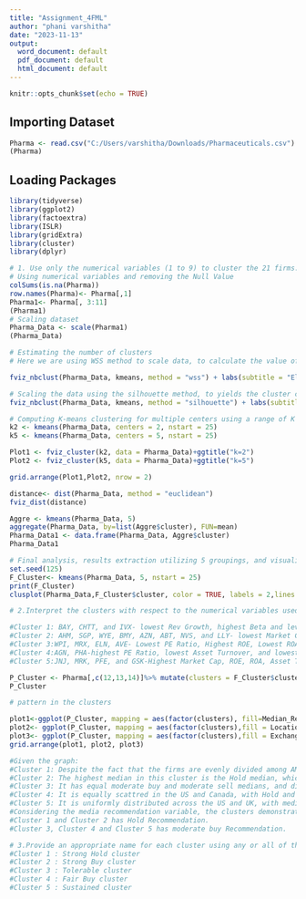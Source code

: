 ---
title: "Assignment_4FML"
author: "phani varshitha"
date: "2023-11-13"
output:
  word_document: default
  pdf_document: default
  html_document: default
---

```{r setup, include=FALSE}
knitr::opts_chunk$set(echo = TRUE)
```
## Importing Dataset
```{r}
Pharma <- read.csv("C:/Users/varshitha/Downloads/Pharmaceuticals.csv")
(Pharma)
```
## Loading Packages
```{r}
library(tidyverse)
library(ggplot2)
library(factoextra)
library(ISLR)
library(gridExtra)
library(cluster)
library(dplyr)
```

```{r}
# 1. Use only the numerical variables (1 to 9) to cluster the 21 firms. Justify the various choices made in conducting the cluster analysis, such as weights for different variables, the specific clustering algorithm(s) used, the number of clusters formed, and so on. 
# Using numerical variables and removing the Null Value
colSums(is.na(Pharma))
row.names(Pharma)<- Pharma[,1]
Pharma1<- Pharma[, 3:11]
(Pharma1)
# Scaling dataset
Pharma_Data <- scale(Pharma1)
(Pharma_Data)
```
```{r}
# Estimating the number of clusters
# Here we are using WSS method to scale data, to calculate the value of k 

fviz_nbclust(Pharma_Data, kmeans, method = "wss") + labs(subtitle = "Elbow Method")

# Scaling the data using the silhouette method, to yields the cluster count.
fviz_nbclust(Pharma_Data, kmeans, method = "silhouette") + labs(subtitle = "Silhouette Method")

# Computing K-means clustering for multiple centers using a range of K values, then comparing the outcomes
k2 <- kmeans(Pharma_Data, centers = 2, nstart = 25)
k5 <- kmeans(Pharma_Data, centers = 5, nstart = 25)

Plot1 <- fviz_cluster(k2, data = Pharma_Data)+ggtitle("k=2")
Plot2 <- fviz_cluster(k5, data = Pharma_Data)+ggtitle("k=5")

grid.arrange(Plot1,Plot2, nrow = 2)
```

```{r}
distance<- dist(Pharma_Data, method = "euclidean")
fviz_dist(distance)
```
```{r}
Aggre <- kmeans(Pharma_Data, 5)
aggregate(Pharma_Data, by=list(Aggre$cluster), FUN=mean)
Pharma_Data1 <- data.frame(Pharma_Data, Aggre$cluster)
Pharma_Data1
```
```{r}
# Final analysis, results extraction utilizing 5 groupings, and visualization of the outcomes
set.seed(125)
F_Cluster<- kmeans(Pharma_Data, 5, nstart = 25)
print(F_Cluster)
clusplot(Pharma_Data,F_Cluster$cluster, color = TRUE, labels = 2,lines = 0)
```
```{r}
# 2.Interpret the clusters with respect to the numerical variables used in forming the clusters. Is there a pattern in the clusters with respect to the numerical variables (10 to 12)? (those not used in forming the clusters)

#Cluster 1: BAY, CHTT, and IVX- lowest Rev Growth, highest Beta and levearge, lowest Net Profit Margin.
#Cluster 2: AHM, SGP, WYE, BMY, AZN, ABT, NVS, and LLY- lowest Market Cap, lowest Beta, lowest PE Ratio, highest Leverage, and highest Revenue Growth.
#Cluster 3:WPI, MRX, ELN, AVE- Lowest PE Ratio, Highest ROE, Lowest ROA, Lowest Net Profit Margin, Highest Rev Growth.
#Cluster 4:AGN, PHA-highest PE Ratio, lowest Asset Turnover, and lowest Beta.
#Cluster 5:JNJ, MRK, PFE, and GSK-Highest Market Cap, ROE, ROA, Asset Turnover Ratio, and Lowest Beta/PE Ratio

P_Cluster <- Pharma[,c(12,13,14)]%>% mutate(clusters = F_Cluster$cluster)%>% arrange(clusters, ascending = TRUE)
P_Cluster
```
```{r}
# pattern in the clusters 

plot1<-ggplot(P_Cluster, mapping = aes(factor(clusters), fill=Median_Recommendation))+geom_bar(position = 'dodge')+labs(x ='Number of clusters')
plot2<- ggplot(P_Cluster, mapping = aes(factor(clusters),fill = Location))+geom_bar(position = 'dodge')+labs(x ='Number of clusters')
plot3<- ggplot(P_Cluster, mapping = aes(factor(clusters),fill = Exchange))+geom_bar(position = 'dodge')+labs(x ='Number of clusters')
grid.arrange(plot1, plot2, plot3) 

#Given the graph:
#Cluster 1: Despite the fact that the firms are evenly divided among AMEX, NASDAQ, and NYSE, it has a distinct Hold and Moderate Buy median as well as a varied count between the US and Germany. 
#Cluster 2: The highest median in this cluster is the Hold median, which also comprises unique Hold, Moderate Buy, Moderate Sell, and Strong Buy medians. They are on the NYSE and hail from the US, the UK, and Switzerland.
#Cluster 3: It has equal moderate buy and moderate sell medians, and distinct counts for France, Ireland, and the US, which is listed on the NYSE.
#Cluster 4: It is equally scattred in the US and Canada, with Hold and Moderate Buy medians, which is entirely listed on the NYSE. 
#Cluster 5: It is uniformly distributed across the US and UK, with medians of Hold and Moderate Buy, which is only listed on the NYSE.
#Considering the media recommendation variable, the clusters demonstrate a specific pattern:
#Cluster 1 and Cluster 2 has Hold Recommendation.
#Cluster 3, Cluster 4 and Cluster 5 has moderate buy Recommendation.
```


```{r}
# 3.Provide an appropriate name for each cluster using any or all of the variables in the dataset.
#Cluster 1 : Strong Hold cluster
#Cluster 2 : Strong Buy cluster
#Cluster 3 : Tolerable cluster
#Cluster 4 : Fair Buy cluster
#Cluster 5 : Sustained cluster
```
